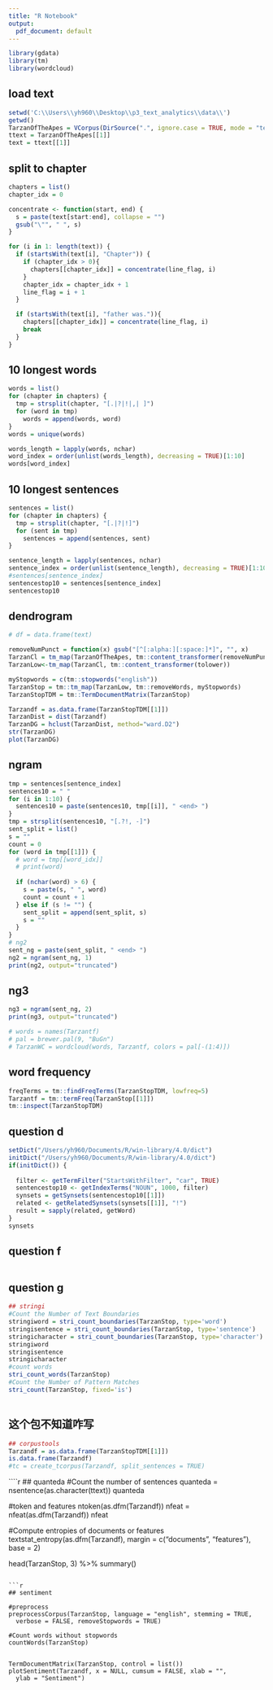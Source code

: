 ---
title: "R Notebook"
output:
  pdf_document: default
---
```{r}
library(gdata)
library(tm)
library(wordcloud)
```


## load text
```{r}
setwd('C:\\Users\\yh960\\Desktop\\p3_text_analytics\\data\\')
getwd()
TarzanOfTheApes = VCorpus(DirSource(".", ignore.case = TRUE, mode = "text", encoding="UTF-8"))
ttext = TarzanOfTheApes[[1]]
text = ttext[[1]]
```
## split to chapter
```{r}
chapters = list()
chapter_idx = 0

concentrate <- function(start, end) {
  s = paste(text[start:end], collapse = "")
  gsub("\"", " ", s)
}

for (i in 1: length(text)) {
  if (startsWith(text[i], "Chapter")) {
    if (chapter_idx > 0){
      chapters[[chapter_idx]] = concentrate(line_flag, i)
    }
    chapter_idx = chapter_idx + 1
    line_flag = i + 1
  }

  if (startsWith(text[i], "father was.")){
    chapters[[chapter_idx]] = concentrate(line_flag, i)
    break
  }
}

```

## 10 longest words
```{r}
words = list()
for (chapter in chapters) {
  tmp = strsplit(chapter, "[.|?|!|,| ]")
  for (word in tmp)
    words = append(words, word)
}
words = unique(words)

words_length = lapply(words, nchar)
word_index = order(unlist(words_length), decreasing = TRUE)[1:10]
words[word_index]

```

## 10 longest sentences 
```{r}
sentences = list()
for (chapter in chapters) {
  tmp = strsplit(chapter, "[.|?|!]")
  for (sent in tmp)
    sentences = append(sentences, sent)
}

sentence_length = lapply(sentences, nchar)
sentence_index = order(unlist(sentence_length), decreasing = TRUE)[1:10]
#sentences[sentence_index]
sentencestop10 = sentences[sentence_index]
sentencestop10
```
## dendrogram
```{r}

# df = data.frame(text)

removeNumPunct = function(x) gsub("[^[:alpha:][:space:]*]", "", x)
TarzanCl = tm_map(TarzanOfTheApes, tm::content_transformer(removeNumPunct))
TarzanLow<-tm_map(TarzanCl, tm::content_transformer(tolower))

myStopwords = c(tm::stopwords("english"))
TarzanStop = tm::tm_map(TarzanLow, tm::removeWords, myStopwords)
TarzanStopTDM = tm::TermDocumentMatrix(TarzanStop)

Tarzandf = as.data.frame(TarzanStopTDM[[1]])
TarzanDist = dist(Tarzandf)
TarzanDG = hclust(TarzanDist, method="ward.D2")
str(TarzanDG)
plot(TarzanDG)
```

## ngram
```{r}
tmp = sentences[sentence_index]
sentences10 = " "
for (i in 1:10) {
  sentences10 = paste(sentences10, tmp[[i]], " <end> ")
}
tmp = strsplit(sentences10, "[.?!, -]")
sent_split = list()
s = ""
count = 0
for (word in tmp[[1]]) {
  # word = tmp[[word_idx]]
  # print(word)
  
  if (nchar(word) > 6) {
    s = paste(s, " ", word)
    count = count + 1
  } else if (s != "") {
    sent_split = append(sent_split, s)
    s = ""
  }
}
# ng2
sent_ng = paste(sent_split, " <end> ")
ng2 = ngram(sent_ng, 1)
print(ng2, output="truncated")
```

## ng3
```{r}
ng3 = ngram(sent_ng, 2)
print(ng3, output="truncated")
```

```{r}
# words = names(Tarzantf)
# pal = brewer.pal(9, "BuGn")
# TarzanWC = wordcloud(words, Tarzantf, colors = pal[-(1:4)])
```

## word frequency
```{r}
freqTerms = tm::findFreqTerms(TarzanStopTDM, lowfreq=5)
Tarzantf = tm::termFreq(TarzanStop[[1]])
tm::inspect(TarzanStopTDM)

```

## question d
```{r}
setDict("/Users/yh960/Documents/R/win-library/4.0/dict")
initDict("/Users/yh960/Documents/R/win-library/4.0/dict")
if(initDict()) {
  
  filter <- getTermFilter("StartsWithFilter", "car", TRUE)
  sentencestop10 <- getIndexTerms("NOUN", 1000, filter)
  synsets = getSynsets(sentencestop10[[1]])
  related <- getRelatedSynsets(synsets[[1]], "!")
  result = sapply(related, getWord)
}
synsets

```

## question f
```{r}

```

## question g
```{r}
## stringi
#Count the Number of Text Boundaries
stringiword = stri_count_boundaries(TarzanStop, type='word')
stringisentence = stri_count_boundaries(TarzanStop, type='sentence')
stringicharacter = stri_count_boundaries(TarzanStop, type='character')
stringiword
stringisentence
stringicharacter
#count words
stri_count_words(TarzanStop)
#Count the Number of Pattern Matches
stri_count(TarzanStop, fixed='is')



```
## 这个包不知道咋写
```{r}
## corpustools
Tarzandf = as.data.frame(TarzanStopTDM[[1]])
is.data.frame(Tarzandf)
#tc = create_tcorpus(Tarzandf, split_sentences = TRUE)
```

````{r}
## quanteda
#Count the number of sentences
quanteda = nsentence(as.character(ttext))
quanteda

#token and features
ntoken(as.dfm(Tarzandf))
nfeat = nfeat(as.dfm(Tarzandf))
nfeat

#Compute entropies of documents or features
textstat_entropy(as.dfm(Tarzandf), margin = c("documents", "features"), base = 2)

head(TarzanStop, 3) %>% 
   summary()
```

```{r}
## sentiment 

#preprocess
preprocessCorpus(TarzanStop, language = "english", stemming = TRUE,
  verbose = FALSE, removeStopwords = TRUE)

#Count words without stopwords
countWords(TarzanStop)


TermDocumentMatrix(TarzanStop, control = list())
plotSentiment(Tarzandf, x = NULL, cumsum = FALSE, xlab = "",
  ylab = "Sentiment")

```



